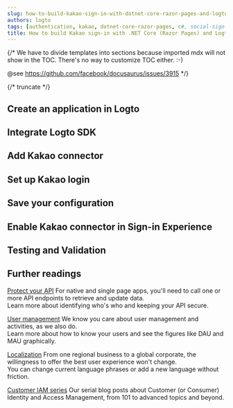 ```yaml
---
slug: how-to-build-kakao-sign-in-with-dotnet-core-razor-pages-and-logto
authors: logto
tags: [authentication, kakao, dotnet-core-razor-pages, c#, social-sign-in, sign-in, login]
title: How to build Kakao sign-in with .NET Core (Razor Pages) and Logto
---
```


{/*
  We have to divide templates into sections because imported mdx will not show in the TOC.
  There's no way to customize TOC either. :-)

  @see https://github.com/facebook/docusaurus/issues/3915
*/}



{/* truncate */}

<Intro connector={connector} sdk=".NET Core (Razor Pages)" link="https://learn.microsoft.com/aspnet/core/razor-pages/" />

## Create an application in Logto

<CreateApplication type="Traditional web" framework=".NET Core (Razor Pages)" />

## Integrate Logto SDK

<IntegrateSdk />

## Add Kakao connector

<AddSocialConnector connector={connector} />

## Set up Kakao login

<ConnectorGuide />

## Save your configuration

<SaveYourConfiguration connector={connector} />

## Enable Kakao connector in Sign-in Experience

<EnableSocialConnector connector={connector} />

## Testing and Validation

<TestingAndValidation connector={connector} sdk=".NET Core (Razor Pages)" />

## Further readings

[Protect your API](/authorization/api-resources/protect-your-api) For native and single page apps, you'll need to call one or more API endpoints to retrieve and update data.<br/>
Learn more about identifying who's who and keeping your API secure.

[User management](/user-management) We know you care about user management and activities, as we also do.<br/>
Learn more about how to know your users and see the figures like DAU and MAU graphically.

[Localization](/customization/localized-languages) From one regional business to a global corporate, the willingness to offer the best user experience won't change.<br/>
You can change current language phrases or add a new language without friction.

[Customer IAM series](/blog/tags/ciam) Our serial blog posts about Customer (or Consumer) Identity and Access Management, from 101 to advanced topics and beyond.
